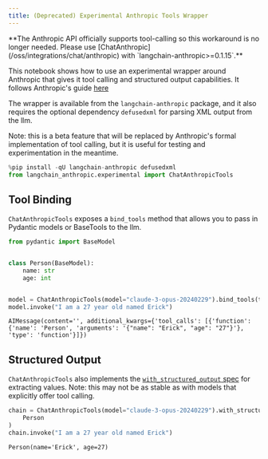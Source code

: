 ```yaml
---
title: (Deprecated) Experimental Anthropic Tools Wrapper
---
```


<Warning>
**The Anthropic API officially supports tool-calling so this workaround is no longer needed. Please use [ChatAnthropic](/oss/integrations/chat/anthropic) with `langchain-anthropic>=0.1.15`.**

</Warning>

This notebook shows how to use an experimental wrapper around Anthropic that gives it tool calling and structured output capabilities. It follows Anthropic's guide [here](https://docs.anthropic.com/claude/docs/functions-external-tools)

The wrapper is available from the `langchain-anthropic` package, and it also requires the optional dependency `defusedxml` for parsing XML output from the llm.

Note: this is a beta feature that will be replaced by Anthropic's formal implementation of tool calling, but it is useful for testing and experimentation in the meantime.

```python
%pip install -qU langchain-anthropic defusedxml
from langchain_anthropic.experimental import ChatAnthropicTools
```

## Tool Binding

`ChatAnthropicTools` exposes a `bind_tools` method that allows you to pass in Pydantic models or BaseTools to the llm.

```python
from pydantic import BaseModel


class Person(BaseModel):
    name: str
    age: int


model = ChatAnthropicTools(model="claude-3-opus-20240229").bind_tools(tools=[Person])
model.invoke("I am a 27 year old named Erick")
```

```output
AIMessage(content='', additional_kwargs={'tool_calls': [{'function': {'name': 'Person', 'arguments': '{"name": "Erick", "age": "27"}'}, 'type': 'function'}]})
```

## Structured Output

`ChatAnthropicTools` also implements the [`with_structured_output` spec](/oss/langchain/structured-output) for extracting values. Note: this may not be as stable as with models that explicitly offer tool calling.

```python
chain = ChatAnthropicTools(model="claude-3-opus-20240229").with_structured_output(
    Person
)
chain.invoke("I am a 27 year old named Erick")
```

```output
Person(name='Erick', age=27)
```
